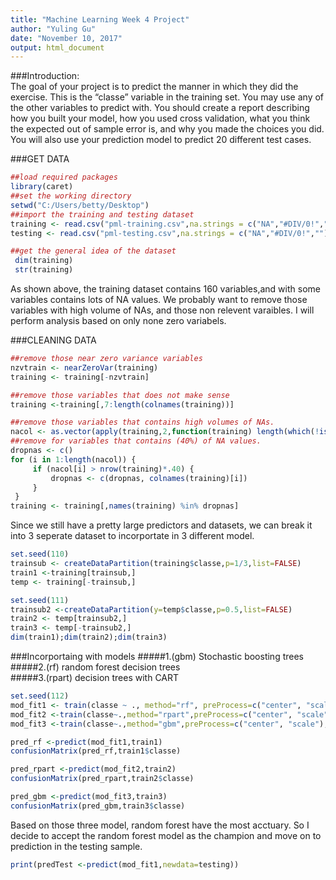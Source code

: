 ---
title: "Machine Learning Week 4 Project"
author: "Yuling Gu"
date: "November 10, 2017"
output: html_document
---

###Introduction:  
The goal of your project is to predict the manner in which they did the exercise. This is the "classe" variable in the training set. You may use any of the other variables to predict with. You should create a report describing how you built your model, how you used cross validation, what you think the expected out of sample error is, and why you made the choices you did. You will also use your prediction model to predict 20 different test cases.

###GET DATA
```{r}
##load required packages
library(caret)
##set the working directory
setwd("C:/Users/betty/Desktop")
##import the training and testing dataset
training <- read.csv("pml-training.csv",na.strings = c("NA","#DIV/0!",""))
testing <- read.csv("pml-testing.csv",na.strings = c("NA","#DIV/0!",""))
```

```{r}
##get the general idea of the dataset
 dim(training)
 str(training)
```
As shown above, the training dataset contains 160 variables,and with some variables contains lots of NA values. We probably want to remove those variables with high volume of NAs, and those non relevent varaibles. I will perform analysis based on only none zero variabels.

###CLEANING DATA
```{r}
##remove those near zero variance variables
nzvtrain <- nearZeroVar(training)
training <- training[-nzvtrain]

##remove those variables that does not make sense
training <-training[,7:length(colnames(training))]

##remove those variables that contains high volumes of NAs.
nacol <- as.vector(apply(training,2,function(training) length(which(!is.na(training)))))
##remove for variables that contains (40%) of NA values.
dropnas <- c()
for (i in 1:length(nacol)) {
     if (nacol[i] > nrow(training)*.40) {
         dropnas <- c(dropnas, colnames(training)[i])
     }
 }
training <- training[,names(training) %in% dropnas]
```
Since we still have a pretty large predictors and datasets, we can break it into 3 seperate dataset to incorportate in 3 different model.
```{r}
set.seed(110)
trainsub <- createDataPartition(training$classe,p=1/3,list=FALSE)
train1 <-training[trainsub,]
temp <- training[-trainsub,]

set.seed(111)
trainsub2 <-createDataPartition(y=temp$classe,p=0.5,list=FALSE)
train2 <- temp[trainsub2,]
train3 <- temp[-trainsub2,]
dim(train1);dim(train2);dim(train3)
```
###Incorportaing with models
#####1.(gbm) Stochastic boosting trees  
#####2.(rf) random forest decision trees  
#####3.(rpart) decision trees with CART  

```{r}
set.seed(112)
mod_fit1 <- train(classe ~ ., method="rf", preProcess=c("center", "scale"), trControl=trainControl(method = "cv", number = 4), data=train1)
mod_fit2 <-train(classe~.,method="rpart",preProcess=c("center", "scale"), trControl=trainControl(method = "cv", number = 4), data=train2)
mod_fit3 <-train(classe~.,method="gbm",preProcess=c("center", "scale"), trControl=trainControl(method = "cv", number = 4), data=train3,verbose=FALSE)

pred_rf <-predict(mod_fit1,train1)
confusionMatrix(pred_rf,train1$classe)

pred_rpart <-predict(mod_fit2,train2)
confusionMatrix(pred_rpart,train2$classe)

pred_gbm <-predict(mod_fit3,train3)
confusionMatrix(pred_gbm,train3$classe)
```
Based on those three model, random forest have the most acctuary. So I decide to accept the random forest model as the champion and move on to prediction in the testing sample.   

```{r}
print(predTest <-predict(mod_fit1,newdata=testing))
```
